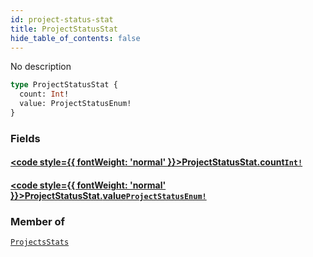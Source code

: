 ```yaml
---
id: project-status-stat
title: ProjectStatusStat
hide_table_of_contents: false
---
```








No description

```graphql
type ProjectStatusStat {
  count: Int!
  value: ProjectStatusEnum!
}
```


### Fields

#### [<code style={{ fontWeight: 'normal' }}>ProjectStatusStat.<b>count</b></code>](#)<Bullet />[`Int!`](/api/graphql/documentation/scalars/int) <Badge class="secondary" text="non-null"/> <Badge class="secondary" text="scalar"/>
> 
> 

#### [<code style={{ fontWeight: 'normal' }}>ProjectStatusStat.<b>value</b></code>](#)<Bullet />[`ProjectStatusEnum!`](/api/graphql/documentation/enums/project-status-enum) <Badge class="secondary" text="non-null"/> <Badge class="secondary" text="enum"/>
> 
> 



### Member of

[`ProjectsStats`](/api/graphql/documentation/objects/projects-stats)  <Badge class="secondary" text="object"/>



